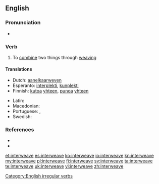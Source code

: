 ==English==

===Pronunciation===
* {{IPA|/ˈɪntərwiːv/}}

===Verb===
{{en-verb|interweaves|interweaving|'''[[interwove]]''' or '''[[interweaved]]'''|interwoven}}

# To [[combine]] two things through [[weaving]]

====Translations====
{{trans-top|to combine two things through weaving}}
* Dutch: [[aanelkaarweven]]
* Esperanto: [[interplekti]], [[kunplekti]]
* Finnish: [[kutoa]] [[yhteen]], [[punoa]] [[yhteen]]
{{trans-mid}}
* Latin: {{t-|la|necto|alt=nectō}}
* Macedonian: {{t-|mk|преплетува|tr=preplétuva|sc=Cyrl}}
* Portuguese: {{t+|pt|entrançar}}, {{t+|pt|entrelaçar}}
* Swedish: {{t-|sv|sammanfläta}}
{{trans-bottom}}

===References===
* {{R:Century 1911}}
* {{R:Webster 1913}}

[[Category:English irregular verbs]]

[[et:interweave]]
[[es:interweave]]
[[ko:interweave]]
[[io:interweave]]
[[kn:interweave]]
[[my:interweave]]
[[pl:interweave]]
[[fi:interweave]]
[[sv:interweave]]
[[ta:interweave]]
[[te:interweave]]
[[uk:interweave]]
[[vi:interweave]]
[[zh:interweave]]